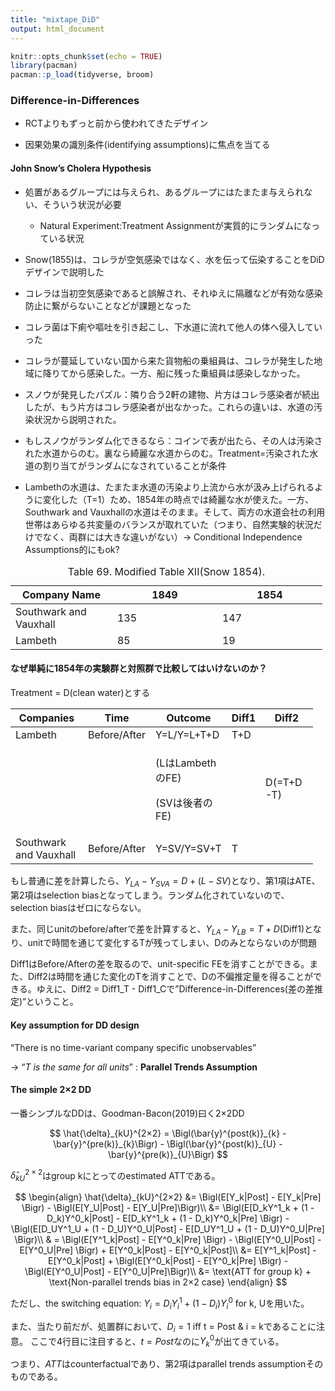```yaml
---
title: "mixtape_DiD"
output: html_document
---
```


```r
knitr::opts_chunk$set(echo = TRUE)
library(pacman)
pacman::p_load(tidyverse, broom)

```

### Difference-in-Differences

-   RCTよりもずっと前から使われてきたデザイン

-   因果効果の識別条件(identifying assumptions)に焦点を当てる

#### John Snow's Cholera Hypothesis

-   処置があるグループには与えられ、あるグループにはたまたま与えられない、そういう状況が必要

    -   Natural Experiment:Treatment Assignmentが実質的にランダムになっている状況

-   Snow(1855)は、コレラが空気感染ではなく、水を伝って伝染することをDiDデザインで説明した

-   コレラは当初空気感染であると誤解され、それゆえに隔離などが有効な感染防止に繋がらないことなどが課題となった

-   コレラ菌は下痢や嘔吐を引き起こし、下水道に流れて他人の体へ侵入していった

-   コレラが蔓延していない国から来た貨物船の乗組員は、コレラが発生した地域に降りてから感染した。一方、船に残った乗組員は感染しなかった。

-   スノウが発見したパズル：隣り合う2軒の建物、片方はコレラ感染者が続出したが、もう片方はコレラ感染者が出なかった。これらの違いは、水道の汚染状況から説明された。

-   もしスノウがランダム化できるなら：コインで表が出たら、その人は汚染された水道からのむ。裏なら綺麗な水道からのむ。Treatment=汚染された水道の割り当てがランダムになされていることが条件

-   Lambethの水道は、たまたま水道の汚染より上流から水が汲み上げられるように変化した（T=1）ため、1854年の時点では綺麗な水が使えた。一方、Southwark and Vauxhallの水道はそのまま。そして、両方の水道会社の利用世帯はあらゆる共変量のバランスが取れていた（つまり、自然実験的状況だけでなく、両群には大きな違いがない）→ Conditional Independence Assumptions的にもok?

+------------------------+-------------------------+-------------------------+
| Company Name           | 1849                    | 1854                    |
+========================+=========================+=========================+
| Southwark and Vauxhall | 135                     | 147                     |
+------------------------+-------------------------+-------------------------+
| Lambeth                | 85                      | 19                      |
+------------------------+-------------------------+-------------------------+

: Table 69. Modified Table XII(Snow 1854).

#### なぜ単純に1854年の実験群と対照群で比較してはいけないのか？

Treatment = D(clean water)とする

+------------------------+--------------+------------------+-------+-----------+
| Companies              | Time         | Outcome          | Diff1 | Diff2     |
+========================+==============+==================+=======+===========+
| Lambeth                | Before/After | Y=L/Y=L+T+D      | T+D   |           |
+------------------------+--------------+------------------+-------+-----------+
|                        |              | (LはLambethのFE) |       | D(=T+D-T) |
|                        |              |                  |       |           |
|                        |              | (SVは後者のFE)   |       |           |
+------------------------+--------------+------------------+-------+-----------+
| Southwark and Vauxhall | Before/After | Y=SV/Y=SV+T      | T     |           |
+------------------------+--------------+------------------+-------+-----------+

もし普通に差を計算したら、$Y_{LA} - Y_{SVA} = D + (L - SV)$となり、第1項はATE、第2項はselection biasとなってしまう。ランダム化されていないので、selection biasはゼロにならない。

また、同じunitのbefore/afterで差を計算すると、$Y_{LA} - Y_{LB} = T + D$(Diff1)となり、unitで時間を通じて変化するTが残ってしまい、Dのみとならないのが問題

Diff1はBefore/Afterの差を取るので、unit-specific FEを消すことができる。また、Diff2は時間を通じた変化のTを消すことで、Dの不偏推定量を得ることができる。ゆえに、Diff2 = Diff1_T - Diff1_Cで"Difference-in-Differences(差の差推定)"ということ。

#### Key assumption for DD design

"There is no time-variant company specific unobservables"

→ "*T is the same for all units*" : **Parallel Trends Assumption**

#### The simple 2×2 DD

一番シンプルなDDは、Goodman-Bacon(2019)曰く2×2DD

$$
\hat{\delta}_{kU}^{2×2} = \Bigl(\bar{y}^{post(k)}_{k} - \bar{y}^{pre(k)}_{k}\Bigr) - \Bigl(\bar{y}^{post(k)}_{U} - \bar{y}^{pre(k)}_{U}\Bigr)
$$

$\hat{\delta}_{kU}^{2×2}$はgroup kにとってのestimated ATTである。

$$
\begin{align}
\hat{\delta}_{kU}^{2×2} &= \Bigl(E[Y_k|Post] - E[Y_k|Pre] \Bigr) - \Bigl(E[Y_U|Post] - E[Y_U|Pre]\Bigr)\\
&= \Bigl(E[D_kY^1_k + (1 - D_k)Y^0_k|Post] - E[D_kY^1_k + (1 - D_k)Y^0_k|Pre] \Bigr)
 - \Bigl(E[D_UY^1_U + (1 - D_U)Y^0_U|Post] - E[D_UY^1_U + (1 - D_U)Y^0_U|Pre] \Bigr)\\
 & = \Bigl(E[Y^1_k|Post] - E[Y^0_k|Pre] \Bigr) - \Bigl(E[Y^0_U|Post] - E[Y^0_U|Pre] \Bigr) 
 + E[Y^0_k|Post] - E[Y^0_k|Post]\\
 &= E[Y^1_k|Post] - E[Y^0_k|Post] + \Bigl(E[Y^0_k|Post] - E[Y^0_k|Pre] \Bigr) - \Bigl(E[Y^0_U|Post] - E[Y^0_U|Pre]\Bigr)\\
 &= \text{ATT for group k} + \text{Non-parallel trends bias in 2×2 case}
\end{align}
$$

ただし、$\text{the switching equation: }Y_i = D_iY^1_i + (1 -D_i)Y^0_i \text{ for k, U}$を用いた。

また、当たり前だが、処置群において、$D_i = 1 \text{ iff t = Post & i = k}$であることに注意。 ここで4行目に注目すると、$t = Post$なのに$Y^0_k$が出てきている。

つまり、$ATT$はcounterfactualであり、第2項はparallel trends assumptionそのものである。
